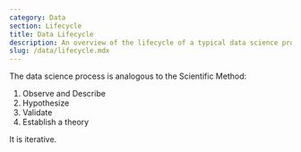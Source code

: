 ```yaml
---
category: Data
section: Lifecycle
title: Data Lifecycle
description: An overview of the lifecycle of a typical data science project.
slug: /data/lifecycle.mdx
---
```


The data science process is analogous to the Scientific Method:
1. Observe and Describe
2. Hypothesize
3. Validate
4. Establish a theory

It is iterative.